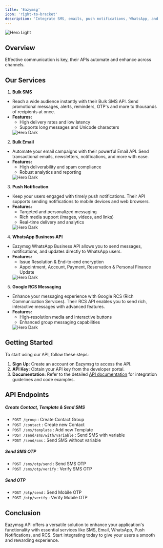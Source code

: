 ```yaml
---
title: 'Eazymsg'
icon: 'right-to-bracket'
description: 'Integrate SMS, emails, push notifications, WhatsApp, and Google RCS into your apps.'
---
```



<CardGroup cols={1}>
  <Card
  href="https://eazymsg.com"
  >
   <img
    src="/images/eazymsg/e1.png"
    alt="Hero Light"
  />
  </Card>
</CardGroup>

## Overview

Effective communication is key, their APIs automate and enhance across channels.

## Our Services

1. **Bulk SMS**
  - Reach a wide audience instantly with their Bulk SMS API. Send promotional messages, alerts, reminders, OTP's and more to thousands of recipients at once.
  - **Features:**
    - High delivery rates and low latency
    - Supports long messages and Unicode characters
    <CardGroup cols={1}>
      <Card
      href="https://eazymsg.com/sms-marketing"
      >
        <img
          src="/images/eazymsg/e2.png"
          alt="Hero Dark"
          style={{ width: '70%', height: '70%', margin: '0px auto' }}
        />
      </Card>
    </CardGroup>
2. **Bulk Email**
  - Automate your email campaigns with their powerful Email API. Send transactional emails, newsletters, notifications, and more with ease.
  - **Features:**
    - High deliverability and spam compliance
    - Robust analytics and reporting
    <CardGroup cols={1}>
      <Card
      href="https://eazymsg.com/email-marketing"
      >
        <img
          src="/images/eazymsg/e6.png"
          alt="Hero Dark"
          style={{ width: '70%', height: '70%', margin: '0px auto' }}
        />
      </Card>
    </CardGroup>
3. **Push Notification**
  - Keep your users engaged with timely push notifications. Their API supports sending notifications to mobile devices and web browsers.
  - **Features:**
    - Targeted and personalized messaging
    - Rich media support (images, videos, and links)
    - Real-time delivery and analytics
     <CardGroup cols={1}>
      <Card
      href="https://eazymsg.com/push-notification"
      >
        <img
          src="/images/eazymsg/e3.png"
          alt="Hero Dark"
          style={{ width: '70%', height: '70%', margin: '0px auto' }}
        />
      </Card>
    </CardGroup>
4. **WhatsApp Business API**
  - Eazymsg WhatsApp Business API allows you to send messages, notifications, and updates directly to WhatsApp users.
  - **Features:**
    - Issue Resolution & End-to-end encryption
    - Appointment, Account, Payment, Reservation & Personal Finance Update
     <CardGroup cols={1}>
      <Card
      href="https://eazymsg.com/whatsapp-api"
      >
        <img
          src="/images/eazymsg/e4.png"
          alt="Hero Dark"
          style={{ width: '80%', height: '80%', margin: '0px auto' }}
        />
      </Card>
    </CardGroup>
5. **Google RCS Messaging**
  - Enhance your messaging experience with Google RCS (Rich Communication Services). Their RCS API enables you to send rich, interactive messages with advanced features.
  - **Features:**
    - High-resolution media and interactive buttons
    - Enhanced group messaging capabilities
     <CardGroup cols={1}>
      <Card
      href="https://eazymsg.com/rcs-message"
      >
        <img
          src="/images/eazymsg/e5.png"
          alt="Hero Dark"
          style={{ width: '60%', height: '60%', margin: '0px auto' }}
        />
      </Card>
    </CardGroup>

  
## Getting Started

To start using our API, follow these steps:

   1. **Sign Up:** Create an account on Eazymsg to access the API.
   2. **API Key:** Obtain your API key from the developer portal.
   3. **Documentation:** Refer to the detailed [API documentation](https://docs.eazymsg.com/introduction) for integration guidelines and code examples.

## API Endpoints

##### Create Contact, Template & Send SMS

 - `POST /group` : Create Contact Group
 - `POST /contact` : Create new Contact
 - `POST /sms/template` : Add new Template
 - `POST /send/sms/with/variable` : Send SMS with variable
 - `POST /send/sms` : Send SMS without variable

##### Send SMS OTP

 - `POST /sms/otp/send` : Send SMS OTP
 - `POST /sms/otp/verify` : Verify SMS OTP

##### Send OTP

 - `POST /otp/send` : Send Mobile OTP
 - `POST /otp/verify` : Verify Mobile OTP

 ## Conclusion

Eazymsg API offers a versatile solution to enhance your application's functionality with essential services like SMS, Email, WhatsApp, Push Notifications, and RCS. Start integrating today to give your users a smooth and rewarding experience.
